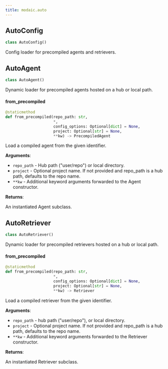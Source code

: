 ```yaml
---
title: modaic.auto
---
```


## AutoConfig

```python
class AutoConfig()
```

Config loader for precompiled agents and retrievers.

## AutoAgent

```python
class AutoAgent()
```

Dynamic loader for precompiled agents hosted on a hub or local path.

#### from\_precompiled

```python
@staticmethod
def from_precompiled(repo_path: str,
                     *,
                     config_options: Optional[dict] = None,
                     project: Optional[str] = None,
                     **kw) -> PrecompiledAgent
```

Load a compiled agent from the given identifier.

**Arguments**:

- `repo_path` - Hub path ("user/repo") or local directory.
- `project` - Optional project name. If not provided and repo_path is a hub path, defaults to the repo name.
- `**kw` - Additional keyword arguments forwarded to the Agent constructor.
  

**Returns**:

  An instantiated Agent subclass.

## AutoRetriever

```python
class AutoRetriever()
```

Dynamic loader for precompiled retrievers hosted on a hub or local path.

#### from\_precompiled

```python
@staticmethod
def from_precompiled(repo_path: str,
                     *,
                     config_options: Optional[dict] = None,
                     project: Optional[str] = None,
                     **kw) -> Retriever
```

Load a compiled retriever from the given identifier.

**Arguments**:

- `repo_path` - hub path ("user/repo"), or local directory.
- `project` - Optional project name. If not provided and repo_path is a hub path, defaults to the repo name.
- `**kw` - Additional keyword arguments forwarded to the Retriever constructor.
  

**Returns**:

  An instantiated Retriever subclass.

